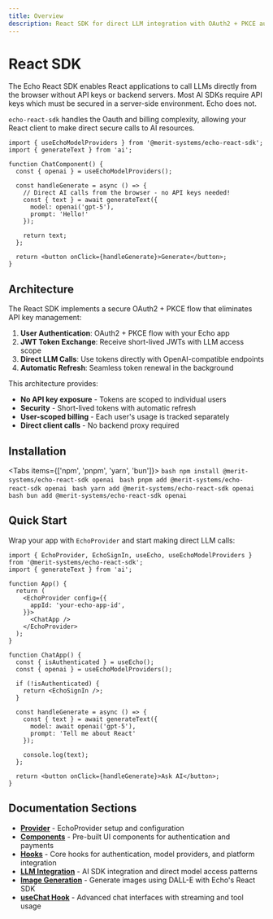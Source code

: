 ```yaml
---
title: Overview
description: React SDK for direct LLM integration with OAuth2 + PKCE authentication
---
```


# React SDK

The Echo React SDK enables React applications to call LLMs directly from the browser without API keys or backend servers. 
Most AI SDKs require API keys which must be secured in a server-side environment. Echo does not.

`echo-react-sdk` handles the Oauth and billing complexity, allowing your React client to make direct secure calls to AI resources.

```tsx
import { useEchoModelProviders } from '@merit-systems/echo-react-sdk';
import { generateText } from 'ai';

function ChatComponent() {
  const { openai } = useEchoModelProviders();
  
  const handleGenerate = async () => {
    // Direct AI calls from the browser - no API keys needed!
    const { text } = await generateText({
      model: openai('gpt-5'),
      prompt: 'Hello!'
    });
    
    return text;
  };
  
  return <button onClick={handleGenerate}>Generate</button>;
}
```

## Architecture

The React SDK implements a secure OAuth2 + PKCE flow that eliminates API key management:

1. **User Authentication**: OAuth2 + PKCE flow with your Echo app
2. **JWT Token Exchange**: Receive short-lived JWTs with LLM access scope  
3. **Direct LLM Calls**: Use tokens directly with OpenAI-compatible endpoints
4. **Automatic Refresh**: Seamless token renewal in the background

This architecture provides:
- **No API key exposure** - Tokens are scoped to individual users
- **Security** - Short-lived tokens with automatic refresh
- **User-scoped billing** - Each user's usage is tracked separately
- **Direct client calls** - No backend proxy required

## Installation

<Tabs items={['npm', 'pnpm', 'yarn', 'bun']}>
  <Tab value="npm">
    ```bash
    npm install @merit-systems/echo-react-sdk openai
    ```
  </Tab>
  <Tab value="pnpm">
    ```bash
    pnpm add @merit-systems/echo-react-sdk openai
    ```
  </Tab>
  <Tab value="yarn">
    ```bash
    yarn add @merit-systems/echo-react-sdk openai
    ```
  </Tab>
  <Tab value="bun">
    ```bash
    bun add @merit-systems/echo-react-sdk openai
    ```
  </Tab>
</Tabs>

## Quick Start

Wrap your app with `EchoProvider` and start making direct LLM calls:

```tsx
import { EchoProvider, EchoSignIn, useEcho, useEchoModelProviders } from '@merit-systems/echo-react-sdk';
import { generateText } from 'ai';

function App() {
  return (
    <EchoProvider config={{ 
      appId: 'your-echo-app-id',
    }}>
      <ChatApp />
    </EchoProvider>
  );
}

function ChatApp() {
  const { isAuthenticated } = useEcho();
  const { openai } = useEchoModelProviders();
  
  if (!isAuthenticated) {
    return <EchoSignIn />;
  }
  
  const handleGenerate = async () => {
    const { text } = await generateText({
      model: await openai('gpt-5'),
      prompt: 'Tell me about React'
    });
    
    console.log(text);
  };
  
  return <button onClick={handleGenerate}>Ask AI</button>;
}
```

## Documentation Sections

- **[Provider](/docs/react-sdk/provider)** - EchoProvider setup and configuration
- **[Components](/docs/react-sdk/components)** - Pre-built UI components for authentication and payments
- **[Hooks](/docs/react-sdk/hooks)** - Core hooks for authentication, model providers, and platform integration
- **[LLM Integration](/docs/react-sdk/llm-integration)** - AI SDK integration and direct model access patterns
- **[Image Generation](/docs/react-sdk/image-generation)** - Generate images using DALL-E with Echo's React SDK
- **[useChat Hook](/docs/react-sdk/use-chat)** - Advanced chat interfaces with streaming and tool usage